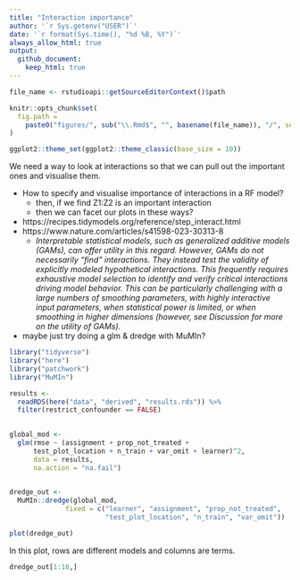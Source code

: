 ```yaml
---
title: "Interaction importance"
author: '`r Sys.getenv("USER")`'
date: '`r format(Sys.time(), "%d %B, %Y")`' 
always_allow_html: true
output: 
  github_document:
    keep_html: true
---
```

	
```r
file_name <- rstudioapi::getSourceEditorContext()$path

knitr::opts_chunk$set(
  fig.path =
    paste0("figures/", sub("\\.Rmd$", "", basename(file_name)), "/", sep = "")
)

ggplot2::theme_set(ggplot2::theme_classic(base_size = 10))
```

We need a way to look at interactions 
so that we can pull out the important ones and visualise them.

- How to specify and visualise importance of interactions in a RF model?
	- then, if we find Z1:Z2 is an important interaction
	- then we can facet our plots in these ways?
- https://recipes.tidymodels.org/reference/step_interact.html
- https://www.nature.com/articles/s41598-023-30313-8
	- _Interpretable statistical models, such as generalized additive models (GAMs), can offer utility in this regard. However, GAMs do not necessarily “find” interactions. They instead test the validity of explicitly modeled hypothetical interactions. This frequently requires exhaustive model selection to identify and verify critical interactions driving model behavior. This can be particularly challenging with a large numbers of smoothing parameters, with highly interactive input parameters, when statistical power is limited, or when smoothing in higher dimensions (however, see Discussion for more on the utility of GAMs)._
- maybe just try doing a glm & dredge with MuMIn?

```r
library("tidyverse")
library("here")
library("patchwork")
library("MuMIn")
```

```r
results <- 
  readRDS(here("data", "derived", "results.rds")) %>% 
  filter(restrict_confounder == FALSE)
  
```

```r
global_mod <- 
  glm(rmse ~ (assignment + prop_not_treated + 
      test_plot_location + n_train + var_omit + learner)^2,
      data = results,
      na.action = "na.fail")
                        
```

```r
dredge_out <- 
  MuMIn::dredge(global_mod,
              fixed = c("learner", "assignment", "prop_not_treated", 
                        "test_plot_location", "n_train", "var_omit"))
```

```r
plot(dredge_out)
```

In this plot, rows are different models and columns are terms.

```r
dredge_out[1:10,]

```


